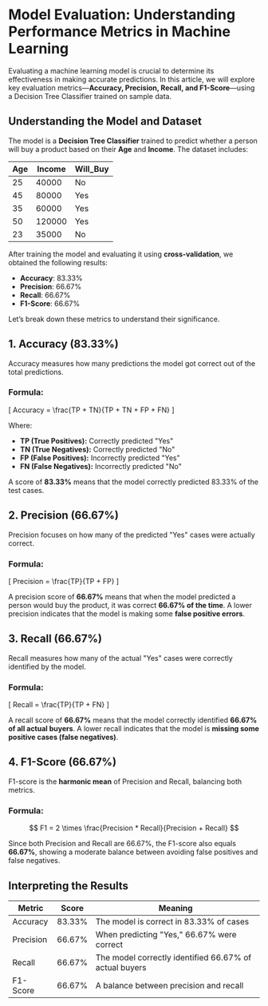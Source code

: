 # Model Evaluation: Understanding Performance Metrics in Machine Learning

Evaluating a machine learning model is crucial to determine its effectiveness in making accurate predictions. In this article, we will explore key evaluation metrics—**Accuracy, Precision, Recall, and F1-Score**—using a Decision Tree Classifier trained on sample data.

## **Understanding the Model and Dataset**

The model is a **Decision Tree Classifier** trained to predict whether a person will buy a product based on their **Age** and **Income**. The dataset includes:

| Age | Income  | Will_Buy |
|-----|---------|----------|
| 25  | 40000  | No       |
| 45  | 80000  | Yes      |
| 35  | 60000  | Yes      |
| 50  | 120000 | Yes      |
| 23  | 35000  | No       |

After training the model and evaluating it using **cross-validation**, we obtained the following results:

- **Accuracy**: 83.33%
- **Precision**: 66.67%
- **Recall**: 66.67%
- **F1-Score**: 66.67%

Let’s break down these metrics to understand their significance.

## **1. Accuracy (83.33%)**

Accuracy measures how many predictions the model got correct out of the total predictions.

### **Formula:**
\[
Accuracy = \frac{TP + TN}{TP + TN + FP + FN}
\]

Where:
- **TP (True Positives):** Correctly predicted "Yes"
- **TN (True Negatives):** Correctly predicted "No"
- **FP (False Positives):** Incorrectly predicted "Yes"
- **FN (False Negatives):** Incorrectly predicted "No"

A score of **83.33%** means that the model correctly predicted 83.33% of the test cases.

## **2. Precision (66.67%)**

Precision focuses on how many of the predicted "Yes" cases were actually correct.

### **Formula:**
\[
Precision = \frac{TP}{TP + FP}
\]

A precision score of **66.67%** means that when the model predicted a person would buy the product, it was correct **66.67% of the time**. A lower precision indicates that the model is making some **false positive errors**.

## **3. Recall (66.67%)**

Recall measures how many of the actual "Yes" cases were correctly identified by the model.

### **Formula:**
\[
Recall = \frac{TP}{TP + FN}
\]

A recall score of **66.67%** means that the model correctly identified **66.67% of all actual buyers**. A lower recall indicates that the model is **missing some positive cases (false negatives)**.

## **4. F1-Score (66.67%)**

F1-score is the **harmonic mean** of Precision and Recall, balancing both metrics.

### **Formula:**
$$
F1 = 2 \times \frac{Precision * Recall}{Precision + Recall}
$$

Since both Precision and Recall are 66.67%, the F1-score also equals **66.67%**, showing a moderate balance between avoiding false positives and false negatives.

## **Interpreting the Results**

| Metric     | Score  | Meaning |
|------------|--------|---------|
| Accuracy   | 83.33% | The model is correct in 83.33% of cases |
| Precision  | 66.67% | When predicting "Yes," 66.67% were correct |
| Recall     | 66.67% | The model correctly identified 66.67% of actual buyers |
| F1-Score   | 66.67% | A balance between precision and recall |

